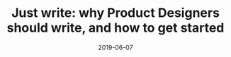 ---
title: "Just write: why Product Designers should write, and how to get started"
description: A short reflection on user experience and design.
date: 2019-06-07
readingTime: 1
---